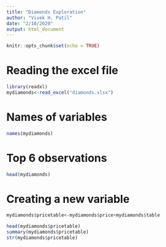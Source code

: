 ```yaml
---
title: "Diamonds Exploration"
author: "Vivek H. Patil"
date: "2/10/2020"
output: html_document
---
```


```r
knitr::opts_chunk$set(echo = TRUE)
```

# Reading the excel file

```r
library(readxl)
mydiamonds<-read_excel("diamonds.xlsx")
```

# Names of variables

```r
names(mydiamonds)
```

# Top 6 observations

```r
head(mydiamonds)
```

# Creating a new variable

```r
mydiamonds$pricetable<-mydiamonds$price+mydiamonds$table

head(mydiamonds$pricetable)
summary(mydiamonds$pricetable)
str(mydiamonds$pricetable)
```

